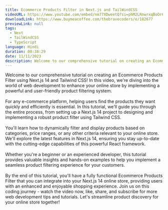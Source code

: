 ```yaml
---
title: Ecommerce Products Filter in Next.js and TailWindCSS
videoURL: https://www.youtube.com/embed/nm77XDweetQ?si=phM2LRnwrxqBoOr6
downloadLink: https://www.buymeacoffee.com/thebravecoders/e/182677
previewLink: null
tags:
  - Next
  - TailWindCSS
  - TypeScript
language: Hindi
duration: 00:38:29
date: 11/11/2023
description: Welcome to our comprehensive tutorial on creating an Ecommerce Products Filter using Next.js 14 and Tailwind CSS! In this video, we're diving into the world of web development to enhance your online store by implementing a powerful and user-friendly product filtering system.
---
```


Welcome to our comprehensive tutorial on creating an Ecommerce Products Filter using Next.js 14 and Tailwind CSS! In this video, we're diving into the world of web development to enhance your online store by implementing a powerful and user-friendly product filtering system.<br /><br />For any e-commerce platform, helping users find the products they want quickly and efficiently is essential. In this tutorial, we'll guide you through the entire process, from setting up a Next.js 14 project to designing and implementing a robust product filter using Tailwind CSS.<br /><br />You'll learn how to dynamically filter and display products based on categories, price ranges, or any other criteria relevant to your online store. We'll explore the latest features in Next.js 14, ensuring you stay up-to-date with the cutting-edge capabilities of this powerful React framework.<br /><br />Whether you're a beginner or an experienced developer, this tutorial provides valuable insights and hands-on examples to help you implement a seamless product filtering experience for your customers.<br /><br />By the end of this tutorial, you'll have a fully functional Ecommerce Products Filter that you can integrate into your Next.js 14 online store, providing users with an enhanced and enjoyable shopping experience. Join us on this coding journey - watch the video now, like, share, and subscribe for more web development tips and tutorials. Let's streamline product discovery for your online store together!
